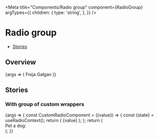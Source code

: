 


<Meta
  title="Components/Radio group"
  component={RadioGroup}
  argTypes={{
    children: {
      type: 'string',
    },
  }}
/>

# Radio group

- [Stories](#stories)

## Overview

<Canvas>
  <Story name="Default" args={{name: 'dog', value: 'Freja'}}>
    {args => (
      <RadioGroup {...args}>
        <Radio value="Freja">Freja</Radio>
        <Radio value="Gałgan">Gałgan</Radio>
      </RadioGroup>
    )}
  </Story>
</Canvas>

<ArgsTable story="Default" />

## Stories

### With group of custom wrappers

<Canvas>
  <Story name="With group of custom wrappers">
    {args => {
      const CustomRadioComponent = ({value}) => {
        const {state} = useRadioContext();
        return (
          <label id={`myRadioID-${value}`}>
            <Flex
              style={{
                backgroundColor:
                  value === state.selectedValue ? 'lightsalmon' : 'transparent',
                border: '2px solid black',
                borderColor:
                  value === state.lastFocusedValue ? '#4fb3f6' : 'black',
                borderRadius: '8px',
                padding: '20px 40px',
                marginRight: '10px',
              }}
            >
              <Radio value={value} aria-labelledby={`myRadioID-${value}`} />
              {value}
            </Flex>
          </label>
        );
      };
      return (
        <div>
          Pet a dog:
          <RadioGroup
            label="Pet a dog"
            name="dog"
            value="Freja"
            direction="row"
          >
            <CustomRadioComponent value="Freja" />
            <CustomRadioComponent value="Gałgan" />
          </RadioGroup>
        </div>
      );
    }}
  </Story>
</Canvas>
